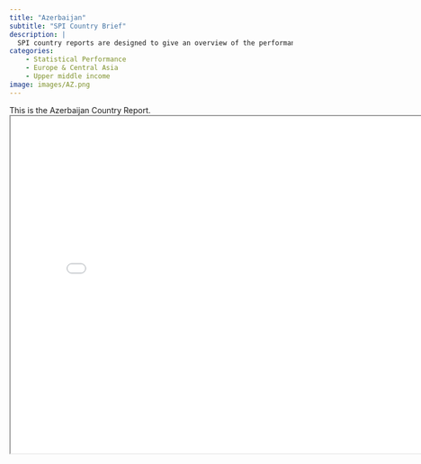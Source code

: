```yaml
---
title: "Azerbaijan"
subtitle: "SPI Country Brief"
description: |
  SPI country reports are designed to give an overview of the performance of Azerbaijan.
categories:
    - Statistical Performance
    - Europe & Central Asia
    - Upper middle income
image: images/AZ.png
---
```


This is the Azerbaijan Country Report.
<iframe src="charts/Azerbaijan_chart.html" width="800" height="600"></iframe>

